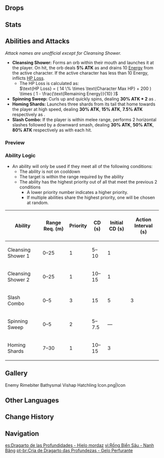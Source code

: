{{Enemy Infobox
|image    = Enemy Rimebiter Bathysmal Vishap.png
|type     = Elite Enemies
|family   = Mystical Beasts
|group    = Bathysmal Vishaps
|location = [[Enkanomiya]]
|element  = Cryo
|ability1 = Energy Drain
|ability2 = HP Loss
}}
{{Description|A vishap that dwells deep beneath the oceans. Due to certain social adaptations, it has manifested a form aligned with the Cryo element.<br />The coming of humans sparked a conflict and a resultant evolution within the Bathysmal Vishaps, just as ants might divide up labor and biological characteristics, thus appearing in different forms.<br />These vishaps are stronger than their ordinary kin.|[[Archive]]}}
{{Enemy Intro}}

==Drops==
{{Drops|vishap hatchlings}}

==Stats==
{{Enemy Stats
|phys_res = 30%
|cryo_res = 20%

|hp_ratio  = 4
|hp_type   = 2
|atk_ratio = 2
}}

==Abilities and Attacks==
''Attack names are unofficial except for Cleansing Shower.''

* '''Cleansing Shower:''' Forms an orb within their mouth and launches it at the player. On hit, the orb deals '''5% ATK''' as {{Color|AoE Cryo DMG}} and drains 10 [[Energy]] from the active character. If the active character has less than 10 Energy, inflicts [[HP Loss]].
** The HP Loss is calculated as:<br /><math>\text{HP Loss} = ( 14 \% \times \text{Character Max HP} + 200 ) \times ( 1 - \frac{\text{Remaining Energy}}{10} )</math>
* '''Spinning Sweep:''' Curls up and quickly spins, dealing '''30% ATK * 2''' as {{Color|AoE Cryo DMG}}.
* '''Homing Shards:''' Launches three shards from its tail that home towards the player at high speed, dealing '''30% ATK''', '''15% ATK''', '''7.5% ATK''' respectively as {{Color|Cryo DMG}}.
* '''Slash Combo:''' If the player is within melee range, performs 2 horizontal slashes followed by a downward smash, dealing '''30% ATK''', '''50% ATK''', '''80% ATK''' respectively as {{Color|Physical DMG}} with each hit.

===Preview===
{{Preview
|size=185px
|file1    = Rimebiter Bathysmal Vishap Hatchling Cleansing Shower
|caption1 = Cleansing Shower

|file2    = Rimebiter Bathysmal Vishap Hatchling Spinning Sweep
|caption2 = Spinning Sweep

|file3    = Rimebiter Bathysmal Vishap Hatchling Homing Shards
|caption3 = Homing Shards

|file4    = Rimebiter Bathysmal Vishap Hatchling Slash Combo
|caption4 = Slash Combo
}}

===Ability Logic===
{{See also|Cooldown#Enemy Cooldowns}}
* An ability will only be used if they meet all of the following conditions:
** The ability is not on cooldown
** The target is within the range required by the ability
** The ability has the highest priority out of all that meet the previous 2 conditions
*** A lower priority number indicates a higher priority.
*** If multiple abilities share the highest priority, one will be chosen at random.

{| class="wikitable"
! Ability !! Range Req. (m) !! Priority !! CD (s) !! Initial CD (s) !! Action Interval (s)
|-
| Cleansing Shower 1 || 0–25 || 1 || 5–10 || 1 || rowspan="5" | 3
|-
| Cleansing Shower 2 || 0–25 || 1 || 10–15 || 1
|-
| Slash Combo || 0–5 || 3 || 15 || 5
|-
| Spinning Sweep || 0–5 || 2 || 5–7.5 || —
|-
| Homing Shards || 7–30 || 1 || 10–15 || 3
|}

==Gallery==
<gallery hideaddbutton="true" captionalign="center">
Enemy Rimebiter Bathysmal Vishap Hatchling Icon.png|Icon
</gallery>

==Other Languages==
{{Other Languages
|en      = Rimebiter Bathysmal Vishap Hatchling
|zhs     = 深海龙蜥幼体・啮冰
|zhs_rm  = Shēnhǎi Lóngxī Yòutǐ - Niè Bīng
|zht     = 深海龍蜥幼體・囓冰
|zht_rm  = Shēnhǎi Lóngxī Yòutǐ - Niè Bīng
|zh_tl   = Bathysmal Vishap Hatchling - Ice Biting
|ja      = アビサルヴィシャップの幼体・噛氷
|ja_rm   = Abisaru Vishappu no Youtai - Kouhyou{{Assumed}}
|ja_tl   = Abyssal Vishap Hatchling - Frostbiter
|ko      = 얼음을 짓씹는 심해 용 도마뱀 유체
|ko_rm   = 
|ko_tl   = 
|es      = Cría de Dragarto de las Profundidades - Hielo mordaz
|es_tl   = 
|fr      = Élémentosaure abyssal morgivre : nouveau-né
|fr_tl   = Rimebiting Abyssal Elementosaurus: Newborn
|ru      = Молодой вишап глубин: Ледогрыз
|ru_tl   = Young Vishap of the Depths: Ice-gnawer
|ru_note = {{Lang|mini=1|ru=Ледогрыз|ru_rm=Ledogryz}} is a compound word made of the noun {{Lang|mini=1|ru=лёд|ru_rm=lyod|ru_tl=ice}} and the verb {{Lang|mini=1|ru=грызть|ru_rm=gryzt'|ru_tl=to gnaw}}, joined by the interfix "{{Lang|mini=1|ru=-о-}}".
|th      = Rimebiter Bathysmal Vishap Hatchling
|vi      = Rồng Biển Sâu Con - Nanh Băng
|vi_tl   = Deep Sea Dragon Hatchling - Ice Biting
|de      = Junge Tiefsee-Drachenechse – Eisbeißer
|de_tl   = Young Deep Sea Dragon-Lizard - Ice-Biter
|id      = Rimebiter Bathysmal Vishap Hatchling
|pt      = Dragarto das Profundezas — Gelo Perfurante
|pt_tl   = 
}}

==Change History==
{{Change History|2.4}}

==Navigation==
{{Enemy Navbox|elite}}

[[es:Dragarto de las Profundidades - Hielo mordaz]]
[[vi:Rồng Biển Sâu - Nanh Băng]]
[[pt-br:Cria de Dragarto das Profundezas - Gelo Perfurante]]